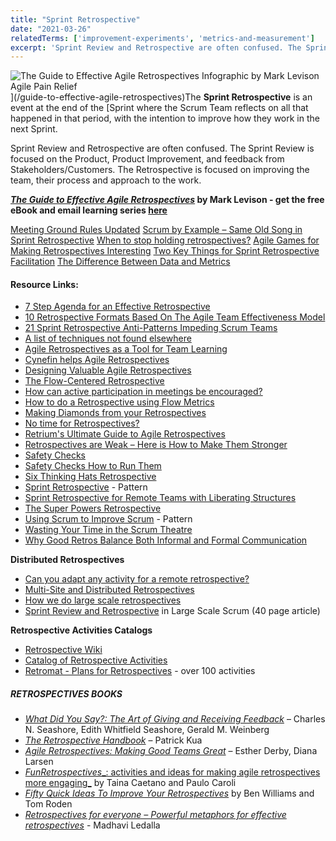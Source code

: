 ```yaml
---
title: "Sprint Retrospective"
date: "2021-03-26"
relatedTerms: ['improvement-experiments', 'metrics-and-measurement']
excerpt: 'Sprint Review and Retrospective are often confused. The Sprint Review is focused on the'
---
```


![The Guide to Effective Agile Retrospectives Infographic by Mark Levison Agile Pain Relief](src/content/glossary/sprint-retrospective/images/The-Guide-to-Effective-Agile-Retrospectives-infographic-v1-1-1-scaled.jpg)](/guide-to-effective-agile-retrospectives)The **Sprint Retrospective** is an event at the end of the [Sprint where the Scrum Team reflects on all that happened in that period, with the intention to improve how they work in the next Sprint.

Sprint Review and Retrospective are often confused. The Sprint Review is focused on the Product, Product Improvement, and feedback from Stakeholders/Customers. The Retrospective is focused on improving the team, their process and approach to the work.

**[_The Guide to Effective Agile Retrospectives_](/guide-to-effective-agile-retrospectives) by Mark Levison - get the free eBook and email learning series [here](/guide-to-effective-agile-retrospectives)**

[Meeting Ground Rules Updated]((/blog/meeting-ground-rules-updated))
[Scrum by Example – Same Old Song in Sprint Retrospective]((/blog/same-old-song-in-sprint-retrospective))
[When to stop holding retrospectives?]((/blog/when-to-stop-holding-retrospectives))
[Agile Games for Making Retrospectives Interesting]((/blog/agile-games-for-making-retrospectives-interesting))
[Two Key Things for Sprint Retrospective Facilitation]((/blog/two-key-things-for-sprint-retrospective-facilitation))
[The Difference Between Data and Metrics](/blog/be-better-with-better-data)

#### Resource Links:

- [7 Step Agenda for an Effective Retrospective](https://www.thoughtworks.com/insights/blog/7-step-agenda-effective-retrospective)
- [10 Retrospective Formats Based On The Agile Team Effectiveness Model](https://medium.com/the-liberators/10-retrospective-formats-based-on-the-agile-team-effectiveness-model-98936622d11b)
- [21 Sprint Retrospective Anti-Patterns Impeding Scrum Teams](https://age-of-product.com/sprint-retrospective-anti-patterns/)
- [A list of techniques not found elsewhere](https://medium.com/agile-outside-the-box/looking-for-a-new-retrospective-technique-try-one-of-these-19a109b1f1cd)
- [Agile Retrospectives as a Tool for Team Learning](https://www.agilealliance.org/agile-retrospectives-as-a-tool-for-team-learning/)
- [Cynefin helps Agile Retrospectives](https://teotti.com/cynefin-helps-agile-retrospectives/)
- [Designing Valuable Agile Retrospectives](https://www.benlinders.com/2014/designing-valuable-agile-retrospectives/)
- [The Flow-Centered Retrospective](https://medium.com/idealo-tech-blog/the-flow-centered-retrospective-learn-to-make-your-team-flow-986485b35975)
- [How can active participation in meetings be encouraged?](https://www.retrium.com/blog/how-to-encourage-your-team-to-speak-up-in-meetings)
- [How to do a Retrospective using Flow Metrics](https://medium.com/the-liberators/how-to-do-a-retrospective-using-flow-metrics-612bf48bdeba)
- [Making Diamonds from your Retrospectives](https://www.agile42.com/en/blog/making-diamonds-your-retrospectives-diamond-participatory-decision-making)
- [No time for Retrospectives?](https://chrisdaviescoach.medium.com/no-time-for-retrospectives-a41edb3a5bbf)
- [Retrium's Ultimate Guide to Agile Retrospectives](https://www.retrium.com/ultimate-guide-to-agile-retrospectives/intro)
- [Retrospectives are Weak – Here is How to Make Them Stronger](https://www.infoq.com/articles/retrospectives-weak-stronger/)
- [Safety Checks](https://stevenmsmith.com/ar-safety-check/)
- [Safety Checks How to Run Them](https://lizkeogh.com/2012/12/05/how-to-run-safety-checks/)
- [Six Thinking Hats Retrospective](https://unconsciousagile.com/2024/02/17/six-thinking-hats-retrospective.html)
- [Sprint Retrospective](https://sites.google.com/a/scrumplop.org/published-patterns/value-stream/sprint/sprint-retrospective) - Pattern
- [Sprint Retrospective for Remote Teams with Liberating Structures](https://medium.com/serious-scrum/sprint-retrospective-for-distributed-teams-with-liberating-structures-b4a9a685d075)
- [The Super Powers Retrospective](https://www.andycleff.com/2018/03/team-superpowers-retrospective/)
- [Using Scrum to Improve Scrum](https://sites.google.com/a/scrumplop.org/published-patterns/retrospective-pattern-language/scrumming-the-scrum) - Pattern
- [Wasting Your Time in the Scrum Theatre](https://janfarkas.com/wasting-time-in-scrum-theatre-sprint_retrospective/)
- [Why Good Retros Balance Both Informal and Formal Communication](https://www.retrium.com/blog/why-good-retrospectives-balance-informal-and-formal-communication)

**Distributed Retrospectives**

- [Can you adapt any activity for a remote retrospective?](https://retromat.org/blog/can-you-adapt-any-activity-for-a-remote-retrospective/)
- [Multi-Site and Distributed Retrospectives](https://www.agiletrainings.eu/2015/12/06/multi-site-and-distributed-retrospectives/)
- [How we do large scale retrospectives](https://engineering.atspotify.com/2015/11/large-scale-retros/)
- [Sprint Review and Retrospective](https://www.informit.com/articles/article.aspx?p=1564482) in Large Scale Scrum (40 page article)

**Retrospective Activities Catalogs**

- [Retrospective Wiki](https://retrospectivewiki.org/index.php?title=Agile_Retrospective_Resource_Wiki)
- [Catalog of Retrospective Activities](https://www.funretrospectives.com/)
- [Retromat - Plans for Retrospectives](https://retromat.org/en/?id=85-62-58-72-17) - over 100 activities

##### RETROSPECTIVES BOOKS

- [_What Did You Say?: The Art of Giving and Receiving Feedback_](https://www.amazon.com/What-Did-You-Say-Receiving/dp/0965043002/&tag=notesfromatoo-20) – Charles N. Seashore, Edith Whitfield Seashore, Gerald M. Weinberg
- [_The Retrospective Handbook_](https://leanpub.com/the-retrospective-handbook) – Patrick Kua
- [_Agile Retrospectives: Making Good Teams Great_](https://www.amazon.ca/Agile-Retrospectives-Making-Teams-Great/dp/0977616649/&tag=notesfromatoo-20) – Esther Derby, Diana Larsen
- [_FunRetrospectives__: activities and ideas for making agile retrospectives more engaging_](https://www.amazon.ca/FunRetrospectives-activities-making-retrospectives-engaging/dp/6586660076/&tag=notesfromatoo-20) by Taina Caetano and Paulo Caroli
- [_Fifty Quick Ideas To Improve Your Retrospectives_](https://fiftyquickideas.com/) by Ben Williams and Tom Roden
- _[Retrospectives for everyone – Powerful metaphors for effective retrospectives](https://www.amazon.ca/Retrospectives-everyone-metaphors-effective-retrospectives/dp/164760849X/&tag=notesfromatoo-20)_ - Madhavi Ledalla

